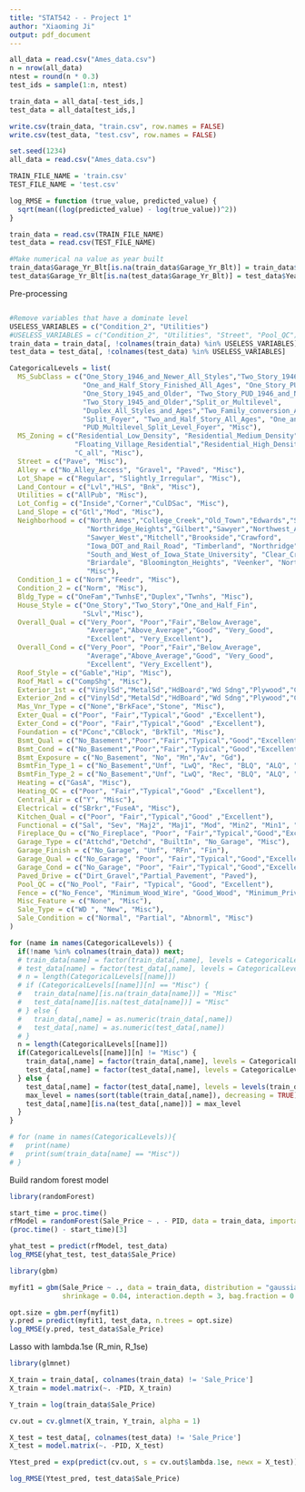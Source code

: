 ```yaml
---
title: "STAT542 - - Project 1"
author: "Xiaoming Ji"
output: pdf_document
---
```


```r
all_data = read.csv("Ames_data.csv")
n = nrow(all_data)
ntest = round(n * 0.3)
test_ids = sample(1:n, ntest)

train_data = all_data[-test_ids,]
test_data = all_data[test_ids,]

write.csv(train_data, "train.csv", row.names = FALSE)
write.csv(test_data, "test.csv", row.names = FALSE)
```


```r
set.seed(1234)
all_data = read.csv("Ames_data.csv")

TRAIN_FILE_NAME = 'train.csv'
TEST_FILE_NAME = 'test.csv'

log_RMSE = function (true_value, predicted_value) {
  sqrt(mean((log(predicted_value) - log(true_value))^2))
}

train_data = read.csv(TRAIN_FILE_NAME)
test_data = read.csv(TEST_FILE_NAME)

#Make numerical na value as year built
train_data$Garage_Yr_Blt[is.na(train_data$Garage_Yr_Blt)] = train_data$Year_Built[is.na(train_data$Garage_Yr_Blt)]
test_data$Garage_Yr_Blt[is.na(test_data$Garage_Yr_Blt)] = test_data$Year_Built[is.na(test_data$Garage_Yr_Blt)]
```

Pre-processing
```r

```


```r
#Remove variables that have a dominate level
USELESS_VARIABLES = c("Condition_2", "Utilities")
#USELESS_VARIABLES = c("Condition_2", "Utilities", "Street", "Pool_QC")
train_data = train_data[, !colnames(train_data) %in% USELESS_VARIABLES]
test_data = test_data[, !colnames(test_data) %in% USELESS_VARIABLES]

CategoricalLevels = list(
  MS_SubClass = c("One_Story_1946_and_Newer_All_Styles","Two_Story_1946_and_Newer",
                  "One_and_Half_Story_Finished_All_Ages", "One_Story_PUD_1946_and_Newer",
                  "One_Story_1945_and_Older", "Two_Story_PUD_1946_and_Newer",
                  "Two_Story_1945_and_Older","Split_or_Multilevel",
                  "Duplex_All_Styles_and_Ages","Two_Family_conversion_All_Styles_and_Ages", 
                  "Split_Foyer", "Two_and_Half_Story_All_Ages", "One_and_Half_Story_Unfinished_All_Ages",
                  "PUD_Multilevel_Split_Level_Foyer", "Misc"),
  MS_Zoning = c("Residential_Low_Density", "Residential_Medium_Density", 
                "Floating_Village_Residential","Residential_High_Density",
                "C_all", "Misc"),
  Street = c("Pave", "Misc"),
  Alley = c("No_Alley_Access", "Gravel", "Paved", "Misc"),
  Lot_Shape = c("Regular", "Slightly_Irregular", "Misc"),
  Land_Contour = c("Lvl","HLS", "Bnk", "Misc"),
  Utilities = c("AllPub", "Misc"),
  Lot_Config = c("Inside","Corner","CulDSac", "Misc"),
  Land_Slope = c("Gtl","Mod", "Misc"),
  Neighborhood = c("North_Ames","College_Creek","Old_Town","Edwards","Somerset",
                   "Northridge_Heights","Gilbert","Sawyer","Northwest_Ames",
                   "Sawyer_West","Mitchell","Brookside","Crawford",
                   "Iowa_DOT_and_Rail_Road", "Timberland", "Northridge","Stone_Brook",
                   "South_and_West_of_Iowa_State_University", "Clear_Creek", "Meadow_Village",
                   "Briardale", "Bloomington_Heights", "Veenker", "Northpark_Villa", "Blueste",
                   "Misc"),
  Condition_1 = c("Norm","Feedr", "Misc"),
  Condition_2 = c("Norm", "Misc"),
  Bldg_Type = c("OneFam","TwnhsE","Duplex","Twnhs", "Misc"),
  House_Style = c("One_Story","Two_Story","One_and_Half_Fin", 
                  "SLvl","Misc"),
  Overall_Qual = c("Very_Poor", "Poor","Fair","Below_Average",
                   "Average","Above_Average","Good", "Very_Good", 
                   "Excellent", "Very_Excellent"),
  Overall_Cond = c("Very_Poor", "Poor","Fair","Below_Average",
                   "Average","Above_Average","Good", "Very_Good", 
                   "Excellent", "Very_Excellent"),
  Roof_Style = c("Gable","Hip", "Misc"),
  Roof_Matl = c("CompShg", "Misc"),
  Exterior_1st = c("VinylSd","MetalSd","HdBoard","Wd Sdng","Plywood","CemntBd", "Misc"),
  Exterior_2nd = c("VinylSd","MetalSd","HdBoard","Wd Sdng","Plywood","CmentBd", "Misc"),
  Mas_Vnr_Type = c("None","BrkFace","Stone", "Misc"),
  Exter_Qual = c("Poor", "Fair","Typical","Good" ,"Excellent"),
  Exter_Cond = c("Poor", "Fair","Typical","Good" ,"Excellent"),
  Foundation = c("PConc","CBlock", "BrkTil", "Misc"),
  Bsmt_Qual = c("No_Basement","Poor","Fair","Typical","Good","Excellent"),
  Bsmt_Cond = c("No_Basement","Poor","Fair","Typical","Good","Excellent"),
  Bsmt_Exposure = c("No_Basement", "No", "Mn","Av", "Gd"),
  BsmtFin_Type_1 = c("No_Basement","Unf", "LwQ", "Rec", "BLQ", "ALQ", "GLQ"),
  BsmtFin_Type_2 = c("No_Basement","Unf", "LwQ", "Rec", "BLQ", "ALQ", "GLQ"),
  Heating = c("GasA", "Misc"),
  Heating_QC = c("Poor", "Fair","Typical","Good" ,"Excellent"),
  Central_Air = c("Y", "Misc"),
  Electrical = c("SBrkr","FuseA", "Misc"),
  Kitchen_Qual = c("Poor", "Fair","Typical","Good" ,"Excellent"),
  Functional = c("Sal", "Sev", "Maj2", "Maj1", "Mod", "Min2", "Min1", "Typ"),
  Fireplace_Qu = c("No_Fireplace", "Poor", "Fair","Typical","Good","Excellent"),
  Garage_Type = c("Attchd","Detchd", "BuiltIn", "No_Garage", "Misc"),
  Garage_Finish = c("No_Garage", "Unf", "RFn", "Fin"),
  Garage_Qual = c("No_Garage", "Poor", "Fair","Typical","Good","Excellent"),
  Garage_Cond = c("No_Garage", "Poor", "Fair","Typical","Good","Excellent"),
  Paved_Drive = c("Dirt_Gravel","Partial_Pavement", "Paved"),
  Pool_QC = c("No_Pool", "Fair", "Typical", "Good", "Excellent"),
  Fence = c("No_Fence", "Minimum_Wood_Wire", "Good_Wood", "Minimum_Privacy", "Good_Privacy"),
  Misc_Feature = c("None", "Misc"),
  Sale_Type = c("WD ", "New", "Misc"),
  Sale_Condition = c("Normal", "Partial", "Abnorml", "Misc")
)

for (name in names(CategoricalLevels)) {
  if(!name %in% colnames(train_data)) next;
  # train_data[name] = factor(train_data[,name], levels = CategoricalLevels[[name]])
  # test_data[name] = factor(test_data[,name], levels = CategoricalLevels[[name]])
  # n = length(CategoricalLevels[[name]])
  # if (CategoricalLevels[[name]][n] == "Misc") {
  #   train_data[name][is.na(train_data[name])] = "Misc"
  #   test_data[name][is.na(test_data[name])] = "Misc"
  # } else {
  #   train_data[,name] = as.numeric(train_data[,name])
  #   test_data[,name] = as.numeric(test_data[,name])
  # }
  n = length(CategoricalLevels[[name]])
  if(CategoricalLevels[[name]][n] != "Misc") {
    train_data[,name] = factor(train_data[,name], levels = CategoricalLevels[[name]])
    test_data[,name] = factor(test_data[,name], levels = CategoricalLevels[[name]])
  } else {
    test_data[,name] = factor(test_data[,name], levels = levels(train_data[,name]))
    max_level = names(sort(table(train_data[,name]), decreasing = TRUE))[1]
    test_data[,name][is.na(test_data[,name])] = max_level
  }
}
```

```r
# for (name in names(CategoricalLevels)){
#   print(name)
#   print(sum(train_data[name] == "Misc"))
# }
```


Build random forest model
```r
library(randomForest)

start_time = proc.time()
rfModel = randomForest(Sale_Price ~ . - PID, data = train_data, importance = T, ntree=500); 
(proc.time() - start_time)[3]
```

```r
yhat_test = predict(rfModel, test_data)
log_RMSE(yhat_test, test_data$Sale_Price)
```

```r
library(gbm)

myfit1 = gbm(Sale_Price ~ ., data = train_data, distribution = "gaussian", n.trees = 2000,
             shrinkage = 0.04, interaction.depth = 3, bag.fraction = 0.5, cv.folds = 5)

opt.size = gbm.perf(myfit1)
y.pred = predict(myfit1, test_data, n.trees = opt.size)
log_RMSE(y.pred, test_data$Sale_Price)
```

Lasso with lambda.1se (R_min, R_1se)
```r
library(glmnet)

X_train = train_data[, colnames(train_data) != 'Sale_Price']
X_train = model.matrix(~. -PID, X_train)

Y_train = log(train_data$Sale_Price)

cv.out = cv.glmnet(X_train, Y_train, alpha = 1)

X_test = test_data[, colnames(test_data) != 'Sale_Price']
X_test = model.matrix(~. -PID, X_test)

Ytest_pred = exp(predict(cv.out, s = cv.out$lambda.1se, newx = X_test))

log_RMSE(Ytest_pred, test_data$Sale_Price)
```

